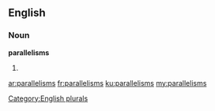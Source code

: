 ==English==

===Noun===
'''parallelisms'''

# {{plural of|parallelism}}

[[Category:English plurals]]

[[ar:parallelisms]]
[[fr:parallelisms]]
[[ku:parallelisms]]
[[my:parallelisms]]